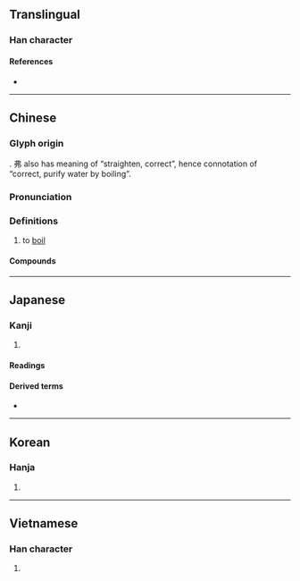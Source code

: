 {{character info/new}}
==Translingual==

===Han character===
{{Han char|rn=85|rad=水|as=05|sn=8|four=35127|canj=ELLN|ids=⿰氵弗}}

====References====
* {{Han ref|kx=0614.020|dkj=17251|dj=1007.060|hdz=31597.010|uh=6CB8|ud=27832|bh=AA6D|bd=43629}}

----

==Chinese==
{{zh-forms}}

===Glyph origin===
{{Han etym}}
{{Han compound|水|alt1=氵|t1=water|弗|ls=psc|c1=s|c2=p}}. 弗 also has meaning of “straighten, correct”, hence connotation of “correct, purify water by boiling”.

===Pronunciation===
{{zh-pron
|m=fèi
|c=fai3
|mn=qz,xm:hùi/qz,zz:pùi/tw:hut
|mn_note=hùi - literary (Quanzhou); pùi - vernacular (Quanzhou)
|mc=y
|oc=y
|cat=v
}}

===Definitions===
{{zh-hanzi}}

# to [[boil]]

====Compounds====
{{zh-der|人聲鼎沸|以指撓沸|以湯止沸|以湯沃沸|四海鼎沸|天下鼎沸|扇火止沸|抽薪止沸|揚湯止沸|救火揚沸|民怨沸騰|江翻海沸|沸反盈天|沸水|沸沸|沸沸揚揚|沸泉|沸涫|沸湯|沸然|沸熱|沸羹|沸騰|沸點|沸鼎|海沸山搖|海沸山裂|海沸江翻|海沸河翻|海沸波翻|煮沸|物論沸騰|物議沸騰|百沸湯|笙歌鼎沸|蜩沸|蜩螗沸羹|蟲鳴水沸|觱沸|麋沸|麋沸蟻動|麋沸蟻聚|麻沸|麻沸散|鼎沸|鼎沸不絕}}

----

==Japanese==

===Kanji===
{{ja-kanji|grade=c|rs=水05}}

# {{defn|lang=ja|sort=水05}}

====Readings====
{{ja-readings
|on=ふつ
|kun=わ-く, わ-かす
}}

====Derived terms====
* {{ja-r|沸かす|わかす}}

----

==Korean==

===Hanja===
{{ko-hanja|hangeul=[[비]], [[불]]|eumhun=|rv=bi, bul|mr=pi, pul|y=pi, pul}}

# {{defn|lang=ko|sort=水05}}

----

==Vietnamese==

===Han character===
{{vi-hantu|[[phí]], [[phất]]|rs=水05}}

# {{defn|lang=vi|sort=水05}}